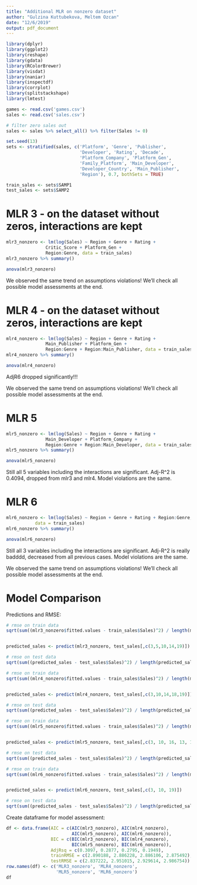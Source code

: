 ```yaml
---
title: "Additional MLR on nonzero dataset"
author: "Gulzina Kuttubekova, Meltem Ozcan"
date: "12/6/2019"
output: pdf_document
---
```



```r
library(dplyr)
library(ggplot2)
library(reshape)
library(gdata)
library(RColorBrewer)
library(visdat)
library(naniar)
library(inspectdf)
library(corrplot)
library(splitstackshape)
library(lmtest)
```


```r
games <- read.csv('games.csv')
sales <- read.csv('sales.csv')
```

```r
# filter zero sales out
sales <- sales %>% select_all() %>% filter(Sales != 0)
```

```r
set.seed(13)
sets <- stratified(sales, c('Platform', 'Genre', 'Publisher',
                            'Developer', 'Rating', 'Decade',
                            'Platform_Company', 'Platform_Gen',
                            'Family_Platform', 'Main_Developer',
                            'Developer_Country', 'Main_Publisher',
                            'Region'), 0.7, bothSets = TRUE)

train_sales <- sets$SAMP1
test_sales <- sets$SAMP2
```


# MLR 3 - on the dataset without zeros, interactions are kept
```r
mlr3_nonzero <- lm(log(Sales) ~ Region + Genre + Rating + 
               Critic_Score + Platform_Gen +
               Region:Genre, data = train_sales)
mlr3_nonzero %>% summary()
```

```r
anova(mlr3_nonzero)
```
 
We observed the same trend on assumptions violations! We'll check all possible model assessments at the end. 




# MLR 4 - on the dataset without zeros, interactions are kept
```r
mlr4_nonzero <- lm(log(Sales) ~ Region + Genre + Rating + 
               Main_Publisher + Platform_Gen +
               Region:Genre + Region:Main_Publisher, data = train_sales)
mlr4_nonzero %>% summary()
```

```r
anova(mlr4_nonzero)
```
 AdjR6 dropped significantly!!!

We observed the same trend on assumptions violations! We'll check all possible model assessments at the end. 






# MLR 5
```r
mlr5_nonzero <- lm(log(Sales) ~ Region + Genre + Rating + 
               Main_Developer + Platform_Company +
               Region:Genre + Region:Main_Developer, data = train_sales)
mlr5_nonzero %>% summary()
```

```r
anova(mlr5_nonzero)
```
 Still all 5 variables including the interactions are significant. Adj-R^2 is 0.4094, dropped from mlr3 and mlr4. Model violations are the same.






# MLR 6
```r
mlr6_nonzero <- lm(log(Sales) ~ Region + Genre + Rating + Region:Genre, 
           data = train_sales)
mlr6_nonzero %>% summary()
```

```r
anova(mlr6_nonzero)
```
 Still all 3 variables including the interactions are significant. Adj-R^2 is really badddd, decreased from all previous cases. Model violations are the same.

We observed the same trend on assumptions violations! We'll check all possible model assessments at the end. 


# Model Comparison


Predictions and RMSE:
```r
# rmse on train data
sqrt(sum((mlr3_nonzero$fitted.values - train_sales$Sales)^2) / length(mlr3_nonzero$fitted.values))


predicted_sales <- predict(mlr3_nonzero, test_sales[,c(3,5,10,14,19)])

# rmse on test data
sqrt(sum((predicted_sales - test_sales$Sales)^2) / length(predicted_sales))
```


```r
# rmse on train data
sqrt(sum((mlr4_nonzero$fitted.values - train_sales$Sales)^2) / length(mlr4_nonzero$fitted.values))


predicted_sales <- predict(mlr4_nonzero, test_sales[,c(3,10,14,18,19)])

# rmse on test data
sqrt(sum((predicted_sales - test_sales$Sales)^2) / length(predicted_sales))
```


```r
# rmse on train data
sqrt(sum((mlr5_nonzero$fitted.values - train_sales$Sales)^2) / length(mlr5_nonzero$fitted.values))


predicted_sales <- predict(mlr5_nonzero, test_sales[,c(3, 10, 16, 13, 19)])

# rmse on test data
sqrt(sum((predicted_sales - test_sales$Sales)^2) / length(predicted_sales))
```


```r
# rmse on train data
sqrt(sum((mlr6_nonzero$fitted.values - train_sales$Sales)^2) / length(mlr6_nonzero$fitted.values))


predicted_sales <- predict(mlr6_nonzero, test_sales[,c(3, 10, 19)])

# rmse on test data
sqrt(sum((predicted_sales - test_sales$Sales)^2) / length(predicted_sales))
```


Create dataframe for model assessment:
```r
df <- data.frame(AIC = c(AIC(mlr3_nonzero), AIC(mlr4_nonzero), 
                         AIC(mlr5_nonzero), AIC(mlr6_nonzero)),
                 BIC = c(BIC(mlr3_nonzero), BIC(mlr4_nonzero),
                         BIC(mlr5_nonzero), BIC(mlr6_nonzero)),
                 AdjRsq = c(0.3097, 0.2877, 0.2795, 0.1949),
                 trainRMSE = c(2.890188, 2.886228, 2.886106, 2.875492),
                 testRMSE = c(2.837222, 2.951015, 2.929614, 2.986754))
row.names(df) <- c('MLR3_nonzero', 'MLR4_nonzero', 
                   'MLR5_nonzero', 'MLR6_nonzero')
df
```





